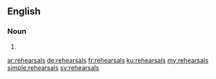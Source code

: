 ==English==

===Noun===
{{head|en}}

# {{plural of|rehearsal}}

[[ar:rehearsals]]
[[de:rehearsals]]
[[fr:rehearsals]]
[[ku:rehearsals]]
[[my:rehearsals]]
[[simple:rehearsals]]
[[sv:rehearsals]]